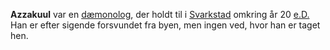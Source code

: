 {{title:Azzakuul}}
{{author:Vitus Krogh Holm}}
{{timestamp:2023-12-16}}
'''Azzakuul''' var en [[dæmonolog]], der holdt til i [[Svarkstad]] omkring år 20 [[e.D.]] Han er efter sigende forsvundet fra byen, men ingen ved, hvor han er taget hen.